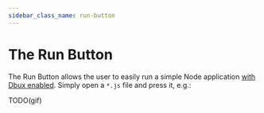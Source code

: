 ```yaml
---
sidebar_class_name: run-button
---
```


# The Run Button



The Run Button <DarkLightImg src='play.svg' /> allows the user to easily run a simple Node application [with Dbux enabled](./enabling-dbux). Simply open a `*.js` file and press it, e.g.:

TODO(gif)

